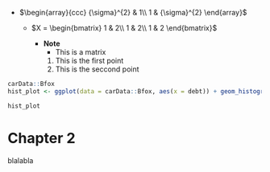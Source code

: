 - $\begin{array}{ccc}
{\sigma}^{2} & 1\\
1 & {\sigma}^{2}
\end{array}$


  - $X = \begin{bmatrix}
1 & 2\\
1 & 2\\
1 & 2
\end{bmatrix}$

      - **Note**
        + This is a matrix
        1. This is the first point
        2. This is the seccond point

```r
carData::Bfox
hist_plot <- ggplot(data = carData::Bfox, aes(x = debt)) + geom_histogram()
```

```r
hist_plot
```

# Chapter 2
blalabla
